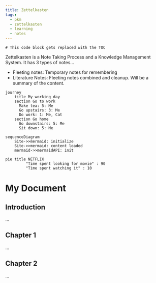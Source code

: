 ```yaml
---
title: Zettelkasten
tags:
  - pkm
  - zettelkasten
  - learning
  - notes
---
```


```toc
# This code block gets replaced with the TOC
```

Zettelkasten is a Note Taking Process and a Knowledge Management System. It has 3 types of notes…

- Fleeting notes: Temporary notes for remembering
- Literature Notes: Fleeting notes combined and cleanup. Will be a summary of the content.


```mermaid
journey
    title My working day
    section Go to work
      Make tea: 5: Me
      Go upstairs: 3: Me
      Do work: 1: Me, Cat
    section Go home
      Go downstairs: 5: Me
      Sit down: 5: Me
```
```mermaid
sequenceDiagram
	Site->>mermaid: initialize
	Site->>mermaid: content loaded
	mermaid->>mermaidAPI: init
```

```mermaid
pie title NETFLIX
         "Time spent looking for movie" : 90
         "Time spent watching it" : 10
```




# My Document



## Introduction
...

## Chapter 1
...

## Chapter 2
...